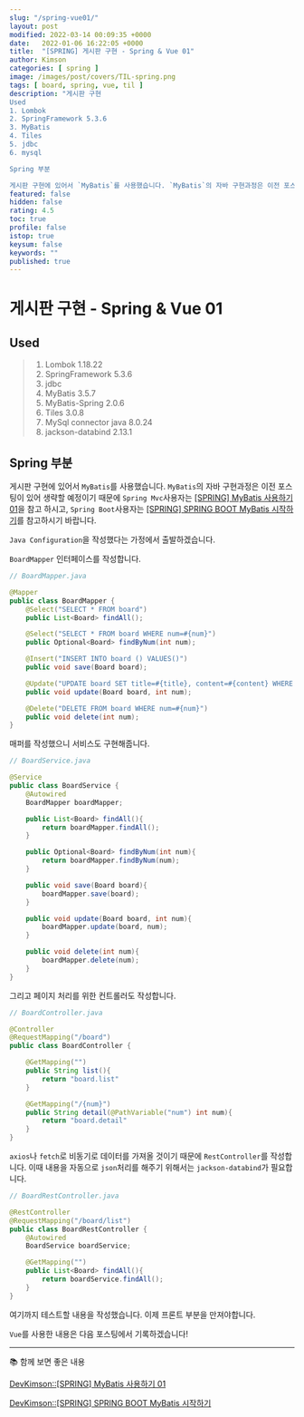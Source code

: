 ```yaml
---
slug: "/spring-vue01/"
layout: post
modified: 2022-03-14 00:09:35 +0000
date:   2022-01-06 16:22:05 +0000
title:  "[SPRING] 게시판 구현 - Spring & Vue 01"
author: Kimson
categories: [ spring ]
image: /images/post/covers/TIL-spring.png
tags: [ board, spring, vue, til ]
description: "게시판 구현
Used
1. Lombok
2. SpringFramework 5.3.6
3. MyBatis
4. Tiles
5. jdbc
6. mysql

Spring 부분

게시판 구현에 있어서 `MyBatis`를 사용했습니다. `MyBatis`의 자바 구현과정은 이전 포스팅이 있어 생략할 예정이기 때문에"
featured: false
hidden: false
rating: 4.5
toc: true
profile: false
istop: true
keysum: false
keywords: ""
published: true
---
```


# 게시판 구현 - **Spring** & Vue 01

## Used


> 1. Lombok 1.18.22
> 2. SpringFramework 5.3.6
> 3. jdbc
> 4. MyBatis 3.5.7
> 5. MyBatis-Spring 2.0.6
> 6. Tiles 3.0.8
> 7. MySql connector java 8.0.24
> 8. jackson-databind 2.13.1

## Spring 부분

게시판 구현에 있어서 `MyBatis`를 사용했습니다. `MyBatis`의 자바 구현과정은 이전 포스팅이 있어 생략할 예정이기 때문에 `Spring Mvc`사용자는 [[SPRING] MyBatis 사용하기 01](/spring-mybatis01)을 참고 하시고, `Spring Boot`사용자는 [[SPRING] SPRING BOOT MyBatis 시작하기](/spring-boot-mybatis01)를 참고하시기 바랍니다.

`Java Configuration`을 작성했다는 가정에서 출발하겠습니다.

`BoardMapper` 인터페이스를 작성합니다.

```java
// BoardMapper.java

@Mapper
public class BoardMapper {
    @Select("SELECT * FROM board")
    public List<Board> findAll();

    @Select("SELECT * FROM board WHERE num=#{num}")
    public Optional<Board> findByNum(int num);

    @Insert("INSERT INTO board () VALUES()")
    public void save(Board board);

    @Update("UPDATE board SET title=#{title}, content=#{content} WHERE num=#{num}")
    public void update(Board board, int num);

    @Delete("DELETE FROM board WHERE num=#{num}")
    public void delete(int num);
}
```

매퍼를 작성했으니 서비스도 구현해줍니다.

```java
// BoardService.java

@Service
public class BoardService {
    @Autowired
    BoardMapper boardMapper;

    public List<Board> findAll(){
        return boardMapper.findAll();
    }

    public Optional<Board> findByNum(int num){
        return boardMapper.findByNum(num);
    }

    public void save(Board board){
        boardMapper.save(board);
    }

    public void update(Board board, int num){
        boardMapper.update(board, num);
    }

    public void delete(int num){
        boardMapper.delete(num);
    }
}
```

그리고 페이지 처리를 위한 컨트롤러도 작성합니다.

```java
// BoardController.java

@Controller
@RequestMapping("/board")
public class BoardController {

    @GetMapping("")
    public String list(){
        return "board.list"
    }

    @GetMapping("/{num}")
    public String detail(@PathVariable("num") int num){
        return "board.detail"
    }
}
```

`axios`나 `fetch`로 비동기로 데이터를 가져올 것이기 때문에 `RestController`를 작성합니다. 이때 내용을 자동으로 `json`처리를 해주기 위해서는 `jackson-databind`가 필요합니다.

```java
// BoardRestController.java

@RestController
@RequestMapping("/board/list")
public class BoardRestController {
    @Autowired
    BoardService boardService;

    @GetMapping("")
    public List<Board> findAll(){
        return boardService.findAll();
    }
}
```

여기까지 테스트할 내용을 작성했습니다. 이제 프론트 부분을 만져야합니다.

`Vue`를 사용한 내용은 다음 포스팅에서 기록하겠습니다!

-----

📚 함께 보면 좋은 내용

[DevKimson::[SPRING] MyBatis 사용하기 01](/spring-mybatis01)

[DevKimson::[SPRING] SPRING BOOT MyBatis 시작하기](/spring-boot-mybatis01)